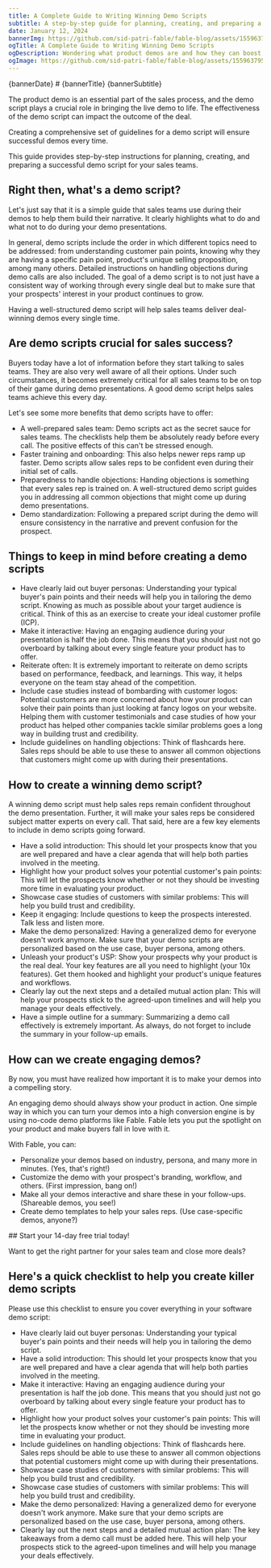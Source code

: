 ```yaml
---
title: A Complete Guide to Writing Winning Demo Scripts
subtitle: A step-by-step guide for planning, creating, and preparing a successful demo script for sales teams.
date: January 12, 2024
bannerImg: https://github.com/sid-patri-fable/fable-blog/assets/155963795/17c6cff0-0722-4680-9baa-ddc9e7597701
ogTitle: A Complete Guide to Writing Winning Demo Scripts
ogDescription: Wondering what product demos are and how they can boost your sales? Look no further! This ultimate guide provides valuable insights and strategies to help you master the art of product demos.
ogImage: https://github.com/sid-patri-fable/fable-blog/assets/155963795/17c6cff0-0722-4680-9baa-ddc9e7597701
---
```




<Banner config={props.config}>
  <div style={{ maxWidth: '768px' }}>
    {bannerDate}
    # {bannerTitle}
    {bannerSubtitle}
  </div>
  <CoverImg src="https://github.com/sid-patri-fable/fable-blog/assets/155963795/17c6cff0-0722-4680-9baa-ddc9e7597701" />
</Banner>

<Content>

The product demo is an essential part of the sales process, and the demo script plays a crucial role in bringing the live demo to life. The effectiveness of the demo script can impact the outcome of the deal.

Creating a comprehensive set of guidelines for a demo script will ensure successful demos every time.

This guide provides step-by-step instructions for planning, creating, and preparing a successful demo script for your sales teams.

## Right then, what's a demo script?

Let's just say that it is a simple guide that sales teams use during their demos to help them build their narrative. It clearly highlights what to do and what not to do during your demo presentations.

In general, demo scripts include the order in which different topics need to be addressed: from understanding customer pain points, knowing why they are having a specific pain point, product's unique selling proposition, among many others. Detailed instructions on handling objections during demo calls are also included. The goal of a demo script is to not just have a consistent way of working through every single deal but to make sure that your prospects' interest in your product continues to grow.

Having a well-structured demo script will help sales teams deliver deal-winning demos every single time.

## Are demo scripts crucial for sales success?

Buyers today have a lot of information before they start talking to sales teams. They are also very well aware of all their options. Under such circumstances, it becomes extremely critical for all sales teams to be on top of their game during demo presentations. A good demo script helps sales teams achieve this every day.

Let's see some more benefits that demo scripts have to offer:

- A well-prepared sales team: Demo scripts act as the secret sauce for sales teams. The checklists help them be absolutely ready before every call. The positive effects of this can't be stressed enough.
- Faster training and onboarding: This also helps newer reps ramp up faster. Demo scripts allow sales reps to be confident even during their initial set of calls.
- Preparedness to handle objections: Handing objections is something that every sales rep is trained on. A well-structured demo script guides you in addressing all common objections that might come up during demo presentations.
- Demo standardization: Following a prepared script during the demo will ensure consistency in the narrative and prevent confusion for the prospect.

## Things to keep in mind before creating a demo scripts

- Have clearly laid out buyer personas: Understanding your typical buyer's pain points and their needs will help you in tailoring the demo script. Knowing as much as possible about your target audience is critical. Think of this as an exercise to create your ideal customer profile (ICP).
- Make it interactive: Having an engaging audience during your presentation is half the job done. This means that you should just not go overboard by talking about every single feature your product has to offer.
- Reiterate often: It is extremely important to reiterate on demo scripts based on performance, feedback, and learnings. This way, it helps everyone on the team stay ahead of the competition.
- Include case studies instead of bombarding with customer logos: Potential customers are more concerned about how your product can solve their pain points than just looking at fancy logos on your website. Helping them with customer testimonials and case studies of how your product has helped other companies tackle similar problems goes a long way in building trust and credibility.
- Include guidelines on handling objections: Think of flashcards here. Sales reps should be able to use these to answer all common objections that customers might come up with during their presentations.

## How to create a winning demo script?

A winning demo script must help sales reps remain confident throughout the demo presentation. Further, it will make your sales reps be considered subject matter experts on every call. That said, here are a few key elements to include in demo scripts going forward.

- Have a solid introduction: This should let your prospects know that you are well prepared and have a clear agenda that will help both parties involved in the meeting.
- Highlight how your product solves your potential customer's pain points: This will let the prospects know whether or not they should be investing more time in evaluating your product.
- Showcase case studies of customers with similar problems: This will help you build trust and credibility.
- Keep it engaging: Include questions to keep the prospects interested. Talk less and listen more.
- Make the demo personalized: Having a generalized demo for everyone doesn't work anymore. Make sure that your demo scripts are personalized based on the use case, buyer persona, among others.
- Unleash your product's USP: Show your prospects why your product is the real deal. Your key features are all you need to highlight (your 10x features). Get them hooked and highlight your product's unique features and workflows.
- Clearly lay out the next steps and a detailed mutual action plan: This will help your prospects stick to the agreed-upon timelines and will help you manage your deals effectively.
- Have a simple outline for a summary: Summarizing a demo call effectively is extremely important. As always, do not forget to include the summary in your follow-up emails.

## How can we create engaging demos?

By now, you must have realized how important it is to make your demos into a compelling story.

An engaging demo should always show your product in action. One simple way in which you can turn your demos into a high conversion engine is by using no-code demo platforms like Fable. Fable lets you put the spotlight on your product and make buyers fall in love with it.

With Fable, you can:

- Personalize your demos based on industry, persona, and many more in minutes. (Yes, that's right!)
- Customize the demo with your prospect's branding, workflow, and others. (First impression, bang on!)
- Make all your demos interactive and share these in your follow-ups. (Shareable demos, you see!)
- Create demo templates to help your sales reps. (Use case-specific demos, anyone?)

</Content>

<Promotion config={props.config}>
## Start your 14-day free trial today!

Want to get the right partner for your sales team and close more deals?

<PromotionBannerCta href="https://app.sharefable.com/login" cta='Get started' />
</Promotion>

<Content>

## Here's a quick checklist to help you create killer demo scripts

Please use this checklist to ensure you cover everything in your software demo script:

- Have clearly laid out buyer personas: Understanding your typical buyer's pain points and their needs will help you in tailoring the demo script.
- Have a solid introduction: This should let your prospects know that you are well prepared and have a clear agenda that will help both parties involved in the meeting.
- Make it interactive: Having an engaging audience during your presentation is half the job done. This means that you should just not go overboard by talking about every single feature your product has to offer.
- Highlight how your product solves your customer's pain points: This will let the prospects know whether or not they should be investing more time in evaluating your product.
- Include guidelines on handling objections: Think of flashcards here. Sales reps should be able to use these to answer all common objections that potential customers might come up with during their presentations.
- Showcase case studies of customers with similar problems: This will help you build trust and credibility.
- Showcase case studies of customers with similar problems: This will help you build trust and credibility.
- Make the demo personalized: Having a generalized demo for everyone doesn't work anymore. Make sure that your demo scripts are personalized based on the use case, buyer persona, among others.
- Clearly lay out the next steps and a detailed mutual action plan: The key takeaways from a demo call must be added here. This will help your prospects stick to the agreed-upon timelines and will help you manage your deals effectively.

</Content>
